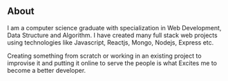 ## About

I am a computer science graduate with specialization in Web Development, Data Structure and Algorithm. I have created many full stack web projects using technologies like Javascript, Reactjs, Mongo, Nodejs, Express etc.

Creating something from scratch or working in an existing project to improvise it and putting it online to serve the people is what Excites me to become a better developer.
